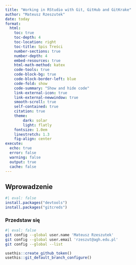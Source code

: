 ```yaml
---
title: "Working in RStudio with Git, GitHub and GitKrake"
author: "Mateusz Rzeszutek"
date: today 
format: 
  html:
    toc: true
    toc-depth: 4
    toc-location: right
    toc-title: Spis Treści
    number-sections: true
    number-depth: 4
    embed-resources: true
    html-math-method: katex
    code-tools: true
    code-block-bg: true
    code-block-border-left: blue
    code-fold: show
    code-summary: "Show and hide code"
    link-external-icon: true
    link-external-newwindow: true
    smooth-scroll: true
    self-contained: true
    citation: true
    theme: 
        dark: solar
        light: flatly
    fontsize: 1.0em
    linestretch: 1.3
    fig-align: center
execute: 
  echo: true
  error: false
  warning: false
  output: true
  cache: false
---
```


<style type="text/css"> body {text-align: justify}  </style>

## Wprowadzenie 

```r
#| eval: false
install.packages("devtools")
install.packages("gitcreds")
```

### Przedstaw się

```bash
#| eval: false
git config --global user.name 'Mateusz Rzeszutek'
git config --global user.email 'rzeszut@agh.edu.pl'
git config --global --list
```

```r
usethis::create_github_token()
usethis::git_default_branch_configure()
```

